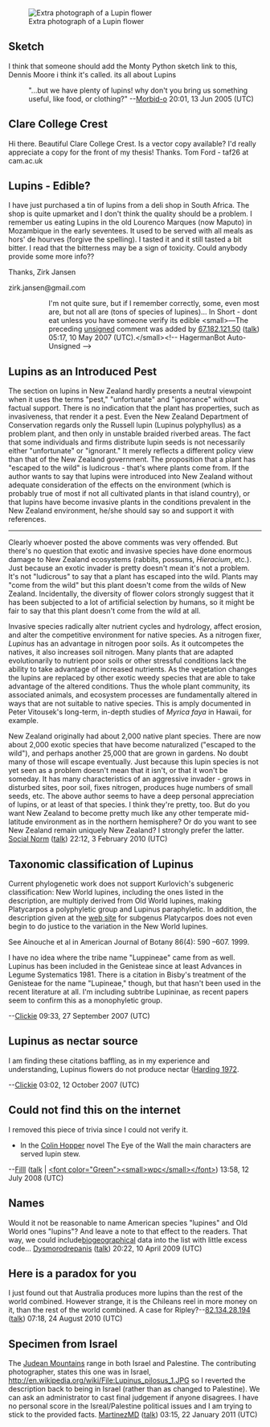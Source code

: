 <article id="1149466" title=Talk:Lupinus>
	<talkpage id="1149466" title="Talk:Lupinus">
{{WikiProjectBannerShell|1=
{{WikiProject Plants|class=Start|importance=Mid}}
{{WikiProject Food and drink|class=Start|importance=Mid}}
{{WikiProject Italy|class=Start|importance=Low}}
{{WikiProject Egypt|class=Start|importance=Low}}
{{WikiProject Portugal|class=Start|importance=Low}}
}}
[[Image:Lupinus.JPG|thumb|Extra photograph of a Lupin flower]]

== Sketch ==

I think that someone should add the Monty Python sketch link to this, Dennis Moore i think it's called. its all about Lupins

:&quot;...but we have plenty of lupins!  why don't you bring us something useful, like food, or clothing?&quot;  --[[User:Morbid-o|Morbid-o]] 20:01, 13 Jun 2005 (UTC)

== Clare College Crest ==

Hi there. Beautiful Clare College Crest. Is a vector copy available? I'd really appreciate a copy for the front of my thesis! Thanks. Tom Ford - taf26 at cam.ac.uk

== Lupins - Edible? ==

I have just purchased a tin of lupins from a deli shop in South Africa. The shop is quite upmarket and I don't think the quality should be a problem. I remember us eating Lupins in the old Lourenco Marques (now Maputo) in Mozambique in the early seventees. It used to be served with all meals as hors' de hourves (forgive the spelling). I tasted it and it still tasted a bit bitter. I read that the bitterness may be a sign of toxicity. Could anybody provide some more info??

Thanks,
Zirk Jansen

zirk.jansen@gmail.com

::I'm not quite sure, but if I remember correctly, some, even most are, but not all are (tons of species of lupines)... In Short - dont eat unless you have someone verify its edible &lt;small&gt;—The preceding [[Wikipedia:Sign your posts on talk pages|unsigned]] comment was added by [[Special:Contributions/67.182.121.50|67.182.121.50]] ([[User talk:67.182.121.50|talk]]) 05:17, 10 May 2007 (UTC).&lt;/small&gt;&lt;!-- HagermanBot Auto-Unsigned --&gt;

== Lupins as an Introduced Pest ==

The section on lupins in New Zealand hardly presents a neutral viewpoint when it uses the terms &quot;pest,&quot; &quot;unfortunate&quot; and &quot;ignorance&quot;  without factual support.  There is no indication that the plant has properties, such as invasiveness, that render it a pest.  Even the New Zealand Department of Conservation regards only the Russell lupin (Lupinus polyphyllus) as a problem plant, and then only in unstable braided riverbed areas.  The fact that some individuals and firms distribute lupin seeds is not necessarily either &quot;unfortunate&quot; or &quot;ignorant.&quot;  It merely reflects a different policy view than that of the New Zealand government.  The proposition that a plant has &quot;escaped to the wild&quot; is ludicrous - that's where plants come from.  If the author wants to say that lupins were introduced into New Zealand without adequate consideration of the effects on the environment (which is probably true of most if not all cultivated plants in that island country), or that lupins have become invasive plants in the conditions prevalent in the New Zealand environment, he/she should say so and support it with references.

----

Clearly whoever posted the above comments was very offended.  But there's no question that exotic and invasive species have done enormous damage to New Zealand ecosystems (rabbits, possums, ''Hieracium'', etc.).  Just because an exotic invader is pretty doesn't mean it's not a problem.  It's not &quot;ludicrous&quot; to say that a plant has escaped into the wild.  Plants may &quot;come from the wild&quot; but this plant doesn't come from the wilds of New Zealand.  Incidentally, the diversity of flower colors strongly suggest that it has been subjected to a lot of artificial selection by humans, so it might be fair to say that this plant doesn't come from the wild at all.

Invasive species radically alter nutrient cycles and hydrology, affect erosion, and alter the competitive environment for native species.  As a nitrogen fixer, ''Lupinus'' has an advantage in nitrogen poor soils.  As it outcompetes the natives, it also increases soil nitrogen.  Many plants that are adapted evolutionarily to nutrient poor soils or other stressful conditions lack the ability to take advantage of increased nutrients.  As the vegetation changes the lupins are replaced by other exotic weedy species that are able to take advantage of the altered conditions.  Thus the whole plant community, its associated animals, and ecosystem processes are fundamentally altered in ways that are not suitable to native species.  This is amply documented in Peter Vitousek's long-term, in-depth studies of ''Myrica faya'' in Hawaii, for example.

New Zealand originally had about 2,000 native plant species.  There are now about 2,000 exotic species that have become naturalized (&quot;escaped to the wild&quot;), and perhaps another 25,000 that are grown in gardens.  No doubt many of those will escape eventually.  Just because this lupin species is not yet seen as a problem doesn't mean that it isn't, or that it won't be someday.  It has many characteristics of an aggressive invader - grows in disturbed sites, poor soil, fixes nitrogen, produces huge numbers of small seeds, etc.  The above author seems to have a deep personal appreciation of lupins, or at least of that species.  I think they're pretty, too.  But do you want New Zealand to become pretty much like any other temperate mid-latitude environment as in the northern hemisphere? Or do you want to see New Zealand remain uniquely New Zealand?  I strongly prefer the latter.
[[User:Social Norm|Social Norm]] ([[User talk:Social Norm|talk]]) 22:12, 3 February 2010 (UTC)

== Taxonomic classification of Lupinus ==
Current phylogenetic work does not support Kurlovich's subgeneric classification: New World lupines, including the ones listed in the description, are multiply derived from Old World lupines, making Platycarpos a polyphyletic group and Lupinus paraphyletic. In addition, the description given at the [http://koti.mbnet.fi/bkurl/Classific.htm web site] for subgenus Platycarpos does not even begin to do justice to the variation in the New World lupines.

See Ainouche et al in American Journal of Botany 86(4): 590 –607. 1999.

I have no idea where the tribe name &quot;Luppineae&quot; came from as well. Lupinus has been included in the Genisteae since at least Advances in Legume Systematics 1981. There is a citation in Bisby's treatment of the Genisteae for the name &quot;Lupineae,&quot; though, but that hasn't been used in the recent literature at all. I'm including subtribe Lupininae, as recent papers seem to confirm this as a monophyletic group.

--[[User:Clickie|Clickie]] 09:33, 27 September 2007 (UTC)

== Lupinus as nectar source ==
I am finding these citations baffling, as in my experience and understanding, Lupinus flowers do not produce nectar ([http://links.jstor.org/sici?sici=0006-8071(197206)133%3A2%3C155%3AGOLVIV%3E2.0.CO%3B2-O#abstract Harding 1972].

--[[User:Clickie|Clickie]] 03:02, 12 October 2007 (UTC)

== Could not find this on the internet ==

I removed this piece of trivia since I could not verify it. 

* In the [[Colin Hopper]] novel The Eye of the Wall the main characters are served lupin stew.

--[[User:Filll|Filll]] ([[User talk:Filll#top|talk]] | [[User:Filll/WP Challenge|&lt;font color=&quot;Green&quot;&gt;&lt;small&gt;wpc&lt;/small&gt;&lt;/font&gt;]]) 13:58, 12 July 2008 (UTC)

==Names==
Would it not be reasonable to name American species &quot;lupines&quot; and Old World ones &quot;lupins&quot;? And leave a note to that effect to the readers. That way, we could include[[biogeographical]] data into the list with little excess code... [[User:Dysmorodrepanis|Dysmorodrepanis]] ([[User talk:Dysmorodrepanis|talk]]) 20:22, 10 April 2009 (UTC)

== Here is a paradox for you ==

I just found out that Australia produces more lupins than the rest of the world combined. However strange, it is the Chileans reel in more money on it, than the rest of the world combined. A case  for Ripley?--[[Special:Contributions/82.134.28.194|82.134.28.194]] ([[User talk:82.134.28.194|talk]]) 07:18, 24 August 2010 (UTC)

== Specimen from Israel ==
The [[Judean Mountains]] range in both Israel and Palestine.  The contributing photographer, states this one was in Israel, http://en.wikipedia.org/wiki/File:Lupinus_pilosus_1.JPG so I reverted the description back to being in Israel (rather than as changed to Palestine).  We can ask an administrator to cast final judgement if anyone disagrees. I have no personal score in the Isreal/Palestine political issues and I am trying to stick to the provided facts. [[User:MartinezMD|MartinezMD]] ([[User talk:MartinezMD|talk]]) 03:15, 22 January 2011 (UTC)
	</talkpage>
</article>
